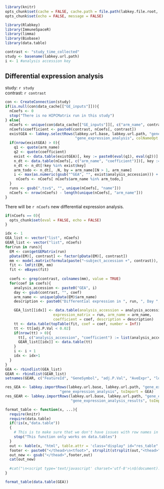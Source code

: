 ```r
library(knitr)
opts_chunk$set(cache = FALSE, cache.path = file.path(labkey.file.root, "cache/DifferentialExpressionAnalysis/"))
opts_chunk$set(echo = FALSE, message = FALSE)
```

```r
library(Rlabkey)
library(ImmuneSpaceR)
library(limma)
library(Biobase)
library(data.table)
```

```r
contrast <- "study_time_collected"
study <- basename(labkey.url.path)
i <- 1 #analysis accession key
```

## Differential expression analysis

study: `r study`  
contrast: `r contrast`

```r
con <- CreateConnection(study)
if(is.null(con$data_cache[["GE_inputs"]])){
  nCoefs <- 0
  stop("There is no HIPCMatrix run in this study")
} else{
  nCoefs <- unique(con$data_cache[["GE_inputs"]][, c("arm_name", contrast, "name")])
  nCoefs$coefficient <- paste0(contrast, nCoefs[, contrast])
  existGEA <- labkey.selectRows(labkey.url.base, labkey.url.path, "gene_expression", 
                                "gene_expression_analysis", colNameOpt = "rname")
  if(nrow(existGEA) > 0){
    q1 <- quote(arm_name)
    q2 <- quote(coefficient)
    exist <- data.table(existGEA)[, key := paste0(eval(q1), eval(q2))]
    n_dt <- data.table(nCoefs[, c("arm_name", "coefficient")])[, key := paste0(eval(q1), eval(q2))]
    n_dt <- n_dt[!key %in% exist$key]
    arm_todo <- n_dt[, .N, by = arm_name][N > 1, arm_name]
    i <- max(as.numeric(gsub("^GEA", "", exist$analysis_accession))) + 1
     nCoefs <- nCoefs[ nCoefs$arm_name %in% arm_todo,]
  }
  runs <- gsub(".tsv$", "", unique(nCoefs[, "name"]))
  nCoefs <- nrow(nCoefs) - length(unique(nCoefs[, "arm_name"]))
}
```

There will be `r nCoefs` new differential expression analysis.
```r
if(nCoefs == 0){
  opts_chunk$set(eval = FALSE, echo = FALSE)
}
```

```r
idx <- 1
GEA_list <- vector("list", nCoefs)
GEAR_list <- vector("list", nCoefs)
for(run in runs){
  EM <- con$getGEMatrix(run)
  pData(EM)[, contrast] <- factor(pData(EM)[, contrast])
  mm <- model.matrix(formula(paste("~subject_accession +", contrast)), EM)
  fit <- lmFit(EM, mm)
  fit <- eBayes(fit)
   
  coefs <- grep(contrast, colnames(mm), value = TRUE)
  for(coef in coefs){
    analysis_accession <- paste0("GEA", i)
    day <- gsub(contrast, "", coef)
    arm_name <- unique(pData(EM)$arm_name)
    description <- paste0("Differential expression in ", run, ", Day ", day, " vs. Day 0")

    GEA_list[[idx]] <- data.table(analysis_accession = analysis_accession, 
                      expression_matrix = run, arm_name = arm_name, 
                      coefficient = coef, description = description)
    tt <- data.table(topTable(fit, coef = coef, number = Inf))
    tt <- tt[adj.P.Val < 0.02]
    if(nrow(tt) > 0){
      tt[, c("analysis_accession", "coefficient") := list(analysis_accession, coef)]
      GEAR_list[[idx]] <- data.table(tt)      
    }
    i <- i + 1
    idx <- idx+1
  }
}
GEA <- rbindlist(GEA_list)
GEAR <- rbindlist(GEAR_list)
setnames(GEAR, c("FeatureId", "GeneSymbol", "adj.P.Val", "AveExpr", "logFC", "P.Value", "t"), c("feature_id", "gene_symbol", "adj_p_val", "ave_expr", "log_fc", "p_value", "statistic"))
```

```r
res_GEA <- labkey.importRows(labkey.url.base, labkey.url.path, "gene_expression", 
                         "gene_expression_analysis", toImport = GEA)
res_GEAR <- labkey.importRows(labkey.url.base, labkey.url.path, "gene_expression",
                              "gene_expression_analysis_results", toImport = GEAR)
```

```r
format_table <- function(x, ...){
  require(knitr)
  require(data.table)
  if(!is(x,"data.table"))
  {   
    # This is to make sure that we don't have issues with row names in data.frames
    stop("This function only works on data.tables")
  }   
  out <- kable(x, "html", table.attr = 'class="display" id="res_table"', output = FALSE, ...)
  footer <- paste0("</thead>\n<tfoot>", strsplit(strsplit(out,"<thead>")[[1]][2],"</thead>")[[1]][1], "</tfoot>\n")                    
  out_new <- gsub("</thead>",footer,out)
  cat(out_new)
  
  #cat("\n<script type='text/javascript' charset='utf-8'>\n$(document).ready(function() {\n $('#res_table').dataTable();\n} );\n</script>\n")
}
```

```r
format_table(data.table(GEA))
```
<script type="text/javascript" charset="utf-8">
    $(document).ready(function() {
        $('#res_table').dataTable();
    } );
</script>
